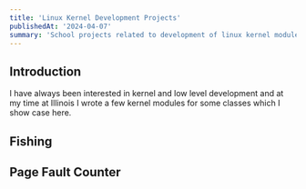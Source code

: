 ```yaml
---
title: 'Linux Kernel Development Projects'
publishedAt: '2024-04-07'
summary: 'School projects related to development of linux kernel modules'
---
```


## Introduction

I have always been interested in kernel and low level development and at
my time at Illinois I wrote a few kernel modules for some classes
which I show case here.

## Fishing

## Page Fault Counter
